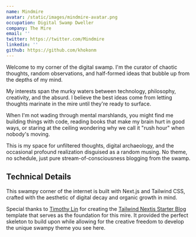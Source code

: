 ```yaml
---
name: Mindmire
avatar: /static/images/mindmire-avatar.png
occupation: Digital Swamp Dweller
company: The Mire
email: ''
twitter: https://twitter.com/Mindmire
linkedin: ''
github: https://github.com/khokonm
---
```


Welcome to my corner of the digital swamp. I'm the curator of chaotic thoughts, random observations, and half-formed ideas that bubble up from the depths of my mind.

My interests span the murky waters between technology, philosophy, creativity, and the absurd. I believe the best ideas come from letting thoughts marinate in the mire until they're ready to surface.

When I'm not wading through mental marshlands, you might find me building things with code, reading books that make my brain hurt in good ways, or staring at the ceiling wondering why we call it "rush hour" when nobody's moving.

This is my space for unfiltered thoughts, digital archaeology, and the occasional profound realization disguised as a random musing. No theme, no schedule, just pure stream-of-consciousness blogging from the swamp.

## Technical Details

This swampy corner of the internet is built with Next.js and Tailwind CSS, crafted with the aesthetic of digital decay and organic growth in mind.

Special thanks to [Timothy Lin](https://twitter.com/timlrx) for creating the [Tailwind Nextjs Starter Blog](https://github.com/timlrx/tailwind-nextjs-starter-blog) template that serves as the foundation for this mire. It provided the perfect skeleton to build upon while allowing for the creative freedom to develop the unique swampy theme you see here.
